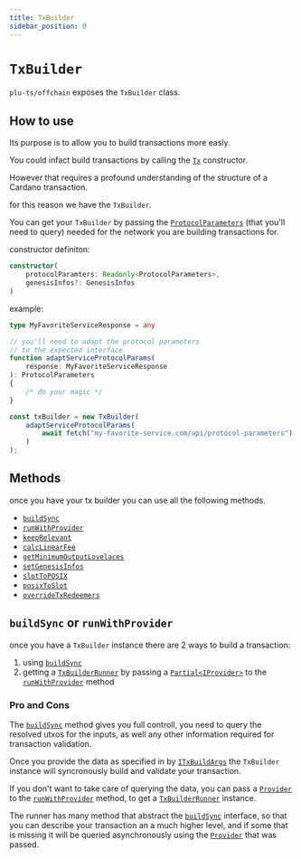 ```yaml
---
title: TxBuilder
sidebar_position: 0
---
```


# `TxBuilder`

`plu-ts/offchain` exposes the `TxBuilder` class.

## How to use

Its purpose is to allow you to build transactions more easly.

You could infact build transactions by calling the [`Tx`](../cardano-ledger-ts/classes/Tx) constructor.

However that requires a profound understanding of the structure of a Cardano transaction.

for this reason we have the `TxBuilder`.

You can get your `TxBuilder` by passing the [`ProtocolParameters`](../cardano-ledger-ts/interfaces/ProtocolParameters) (that you'll need to query)
needed for the network you are building transactions for.

constructor definiton:
```ts
constructor(
    protocolParamters: Readonly<ProtocolParameters>,
    genesisInfos?: GenesisInfos
)
```

example:
```ts
type MyFavoriteServiceResponse = any

// you'll need to adapt the protocol parameters
// to the expected interface
function adaptServiceProtocolParams(
    response: MyFavoriteServiceResponse
): ProtocolParameters
{
    /* do your magic */
}

const txBuilder = new TxBuilder(
    adaptServiceProtocolParams(
        await fetch("my-favorite-service.com/api/protocol-parameters")
    )
);
```

## Methods

once you have your tx builder you can use all the following methods.

- [`buildSync`](./buildSync)
- [`runWithProvider`](./runWithProvider)
- [`keepRelevant`](./keepRelevant)
- [`calcLinearFee`](./calcLinearFee)
- [`getMinimumOutputLovelaces`](./getMinimumOutputLovelaces)
- [`setGenesisInfos`](./setGenesisInfos)
- [`slotToPOSIX`](./slotToPOSIX)
- [`posixToSlot`](./posixToSlot)
- [`overrideTxRedeemers`](./overrideTxRedeemers)

## `buildSync` or `runWithProvider`

once you have a `TxBuilder` instance there are 2 ways to build a transaction:

1) using [`buildSync`](./buildSync)
2) getting a [`TxBuilderRunner`](../TxBuilderRunner%20API/TxBuilderRunner) by passing a
[`Partial<IProvider>`](../TxBuilderRunner%20API/IProvider#iprovider) to the [`runWithProvider`](./runWithProvider) method

### Pro and Cons

The [`buildSync`](./buildSync) method gives you full controll,
you need to query the resolved utxos for the inputs,
as well any other information required for transaction validation.

Once you provide the data as specified in by [`ITxBuildArgs`](./buildSync#itxbuildargs)
the `TxBuilder` instance will syncronously build and validate your transaction.

If you don't want to take care of querying the data, you can pass a [`Provider`](../TxBuilderRunner%20API/IProvider#iprovider)
to the [`runWithProvider`](./runWithProvider) method,
to get a [`TxBuilderRunner`](../TxBuilderRunner%20API/TxBuilderRunner) instance.

The runner has many method that abstract the [`buildSync`](./buildSync) interface,
so that you can describe your transaction an a much higher level,
and if some that is missing it will be queried asynchronously using the [`Provider`](../TxBuilderRunner%20API/IProvider#iprovider) that was passed.
